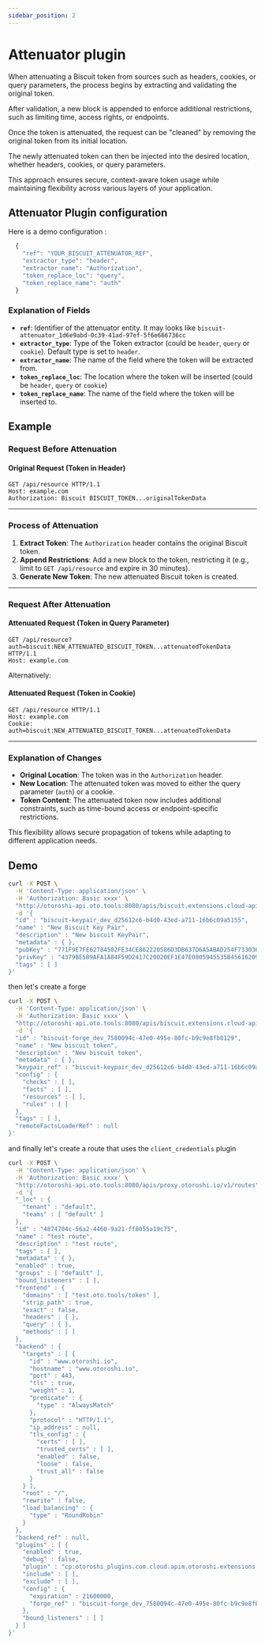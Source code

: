 ```yaml
---
sidebar_position: 2
---
```



# Attenuator plugin

When attenuating a Biscuit token from sources such as headers, cookies, or query parameters, the process begins by extracting and validating the original token. 

After validation, a new block is appended to enforce additional restrictions, such as limiting time, access rights, or endpoints.

Once the token is attenuated, the request can be "cleaned" by removing the original token from its initial location. 

The newly attenuated token can then be injected into the desired location, whether headers, cookies, or query parameters. 

This approach ensures secure, context-aware token usage while maintaining flexibility across various layers of your application.

## Attenuator Plugin configuration

Here is a demo configuration :

```js
  {
    "ref": "YOUR_BISCUIT_ATTENUATOR_REF",
    "extractor_type": "header",
    "extractor_name": "Authorization",
    "token_replace_loc": "query",
    "token_replace_name": "auth"
  }
```

### Explanation of Fields

- **`ref`**: Identifier of the attenuator entity. It may looks like `biscuit-attenuator_1d6e9abd-0c39-41ad-97ef-5f6e666736cc` 
- **`extractor_type`**: Type of the Token extractor (could be `header`, `query` or `cookie`). Default type is set to `header`.
- **`extractor_name`**: The name of the field  where the token will be extracted from.
- **`token_replace_loc`**: The location where the token will be inserted (could be `header`, `query` or `cookie`)
- **`token_replace_name`**: The name of the field  where the token will be inserted to.

## Example 

### **Request Before Attenuation**

#### **Original Request (Token in Header)**
```http
GET /api/resource HTTP/1.1
Host: example.com
Authorization: Biscuit BISCUIT_TOKEN...originalTokenData
```

---

### **Process of Attenuation**
1. **Extract Token**: The `Authorization` header contains the original Biscuit token.
2. **Append Restrictions**: Add a new block to the token, restricting it (e.g., limit to `GET /api/resource` and expire in 30 minutes).
3. **Generate New Token**: The new attenuated Biscuit token is created.

---

### **Request After Attenuation**

#### **Attenuated Request (Token in Query Parameter)**
```http
GET /api/resource?auth=biscuit:NEW_ATTENUATED_BISCUIT_TOKEN...attenuatedTokenData HTTP/1.1
Host: example.com
```

Alternatively:

#### **Attenuated Request (Token in Cookie)**
```http
GET /api/resource HTTP/1.1
Host: example.com
Cookie: auth=biscuit:NEW_ATTENUATED_BISCUIT_TOKEN...attenuatedTokenData
```

---

### **Explanation of Changes**
- **Original Location**: The token was in the `Authorization` header.
- **New Location**: The attenuated token was moved to either the query parameter (`auth`) or a cookie.
- **Token Content**: The attenuated token now includes additional constraints, such as time-bound access or endpoint-specific restrictions. 

This flexibility allows secure propagation of tokens while adapting to different application needs.


## Demo


```sh
curl -X POST \
  -H 'Content-Type: application/json' \
  -H 'Authorization: Basic xxxx' \
  "http://otoroshi-api.oto.tools:8080/apis/biscuit.extensions.cloud-apim.com/v1/biscuit-keypairs" \
  -d '{
  "id" : "biscuit-keypair_dev_d25612c6-b4d0-43ed-a711-16b6c09a5155",
  "name" : "New Biscuit Key Pair",
  "description" : "New biscuit KeyPair",
  "metadata" : { },
  "pubKey" : "771F9E7FE62784502FE34CE862220586D3DB637D6A5ABAD254F7330369D3B357",
  "privKey" : "4379BE5B9AFA1A84F59D2417C20020EF1E47E0805945535B45616209D8867E50",
  "tags" : [ ]
}'
```

then let's create a forge

```sh
curl -X POST \
  -H 'Content-Type: application/json' \
  -H 'Authorization: Basic xxxx' \
  "http://otoroshi-api.oto.tools:8080/apis/biscuit.extensions.cloud-apim.com/v1/biscuit-forges" \
  -d '{
  "id" : "biscuit-forge_dev_7580094c-47e0-495e-80fc-b9c9e8fb8129",
  "name" : "New biscuit token",
  "description" : "New biscuit token",
  "metadata" : { },
  "keypair_ref" : "biscuit-keypair_dev_d25612c6-b4d0-43ed-a711-16b6c09a5155",
  "config" : {
    "checks" : [ ],
    "facts" : [ ],
    "resources" : [ ],
    "rules" : [ ]
  },
  "tags" : [ ],
  "remoteFactsLoaderRef" : null
}'
```

and finally let's create a route that uses the `client_credentials` plugin

```sh
curl -X POST \
  -H 'Content-Type: application/json' \
  -H 'Authorization: Basic xxxx' \
  "http://otoroshi-api.oto.tools:8080/apis/proxy.otoroshi.io/v1/routes" \
  -d '{
  "_loc" : {
    "tenant" : "default",
    "teams" : [ "default" ]
  },
  "id" : "4874704c-56a2-4460-9a21-ff8055a19c75",
  "name" : "test route",
  "description" : "test route",
  "tags" : [ ],
  "metadata" : { },
  "enabled" : true,
  "groups" : [ "default" ],
  "bound_listeners" : [ ],
  "frontend" : {
    "domains" : [ "test.oto.tools/token" ],
    "strip_path" : true,
    "exact" : false,
    "headers" : { },
    "query" : { },
    "methods" : [ ]
  },
  "backend" : {
    "targets" : [ {
      "id" : "www.otoroshi.io",
      "hostname" : "www.otoroshi.io",
      "port" : 443,
      "tls" : true,
      "weight" : 1,
      "predicate" : {
        "type" : "AlwaysMatch"
      },
      "protocol" : "HTTP/1.1",
      "ip_address" : null,
      "tls_config" : {
        "certs" : [ ],
        "trusted_certs" : [ ],
        "enabled" : false,
        "loose" : false,
        "trust_all" : false
      }
    } ],
    "root" : "/",
    "rewrite" : false,
    "load_balancing" : {
      "type" : "RoundRobin"
    }
  },
  "backend_ref" : null,
  "plugins" : [ {
    "enabled" : true,
    "debug" : false,
    "plugin" : "cp:otoroshi_plugins.com.cloud.apim.otoroshi.extensions.biscuit.plugins.ClientCredentialBiscuitTokenEndpoint",
    "include" : [ ],
    "exclude" : [ ],
    "config" : {
      "expiration" : 21600000,
      "forge_ref" : "biscuit-forge_dev_7580094c-47e0-495e-80fc-b9c9e8fb8129"
    },
    "bound_listeners" : [ ]
  } ]
}'
```